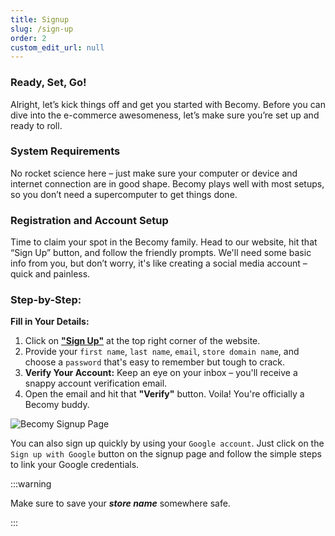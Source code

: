 ```yaml
---
title: Signup
slug: /sign-up
order: 2
custom_edit_url: null
---
```


### Ready, Set, Go!

Alright, let’s kick things off and get you started with Becomy. Before you can dive into the e-commerce awesomeness, let’s make sure you’re set up and ready to roll.

### System Requirements

No rocket science here – just make sure your computer or device and internet connection are in good shape. Becomy plays well with most setups, so you don’t need a supercomputer to get things done.

### Registration and Account Setup

Time to claim your spot in the Becomy family. Head to our website, hit that “Sign Up” button, and follow the friendly prompts. We'll need some basic info from you, but don’t worry, it's like creating a social media account – quick and painless.

### Step-by-Step:

**Fill in Your Details:**

1. Click on [**"Sign Up"**](https://becomystaging.com/admin_users/sign_up) at the top right corner of the website.
2. Provide your `first name`, `last name`, `email`, `store domain name`, and choose a `password` that's easy to remember but tough to crack.
3. **Verify Your Account:** Keep an eye on your inbox – you'll receive a snappy account verification email.
4. Open the email and hit that **"Verify"** button. Voila! You're officially a Becomy buddy.

![Becomy Signup Page](../../static/img/becomy-signup.png)

You can also sign up quickly by using your `Google account`. Just click on the `Sign up with Google` button on the signup page and follow the simple steps to link your Google credentials.

:::warning

Make sure to save your _**store name**_ somewhere safe.

:::
